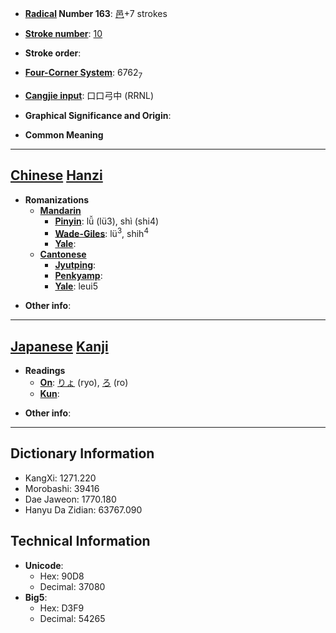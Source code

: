 * '''[[Wiktionary:Chinese radical index| Radical]] Number 163''': [[Wiktionary:Chinese radical index 邑|邑]]+7 strokes

* '''[[Wiktionary:Chinese total strokes index|Stroke number]]''': [[Wiktionary:Chinese total strokes index 10|10]]

* '''Stroke order''': 

* '''[[Wiktionary:Chinese four corner index|Four-Corner System]]''': 6762<sub>7</sub>

* '''[[Wiktionary:Chinese Cangjie index|Cangjie input]]''': 口口弓中 (RRNL)

* '''Graphical Significance and Origin''': 

* '''Common Meaning'''

----

== [[Chinese]] [[Hanzi]] ==

* '''Romanizations'''
** '''[[Mandarin]]'''
*** '''[[Pinyin]]''': lǚ (lü3), shì (shi4)
*** '''[[Wade-Giles]]''': lü<sup>3</sup>, shih<sup>4</sup>
*** '''[[Yale]]''': 
** '''[[Cantonese]]'''
*** '''[[Jyutping]]''':
*** '''[[Penkyamp]]''': 
*** '''[[Yale]]''': leui5

* '''Other info''': 

----

== [[Japanese]] [[Kanji]] ==

* '''Readings'''
** '''[[On]]''': [[りょ]] (ryo), [[ろ]] (ro)
** '''[[Kun]]''': 

* '''Other info''':  

----

== Dictionary Information ==

* KangXi: 1271.220
* Morobashi: 39416
* Dae Jaweon: 1770.180
* Hanyu Da Zidian: 63767.090

== Technical Information ==

* '''Unicode''':
** Hex: 90D8
** Decimal: 37080
* '''Big5''':
** Hex: D3F9
** Decimal: 54265